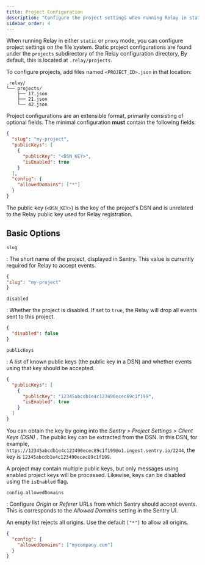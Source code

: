 ```yaml
---
title: Project Configuration
description: "Configure the project settings when running Relay in static or proxy mode."
sidebar_order: 4
---
```


When running Relay in either `static` or `proxy` mode, you can configure project settings on the file system. Static project configurations are found under the `projects` subdirectory of the Relay configuration directory, By default, this is located at `.relay/projects`.

To configure projects, add files named `<PROJECT_ID>.json` in that location:

```
.relay/
└── projects/
    ├── 17.json
    ├── 21.json
    └── 42.json
```

Project configurations are an extensible format, primarily consisting of optional
fields. The minimal configuration **must** contain the following fields:

```json
{
  "slug": "my-project",
  "publicKeys": [
    {
      "publicKey": "<DSN_KEY>",
      "isEnabled": true
    }
  ],
  "config": {
    "allowedDomains": ["*"]
  }
}
```

<Alert level="warning" title="Public Key">

The public key (`<DSN_KEY>`) is the key of the project's DSN and is unrelated to the Relay public key used for Relay registration.

</Alert>

## Basic Options

`slug`

: The short name of the project, displayed in Sentry. This value is currently
  required for Relay to accept events.

  ```json
  {
  "slug": "my-project"
  }
  ```

`disabled`

: Whether the project is disabled. If set to `true`, the Relay will drop all
  events sent to this project.

  ```json
  {
    "disabled": false
  }
  ```

`publicKeys`

: A list of known public keys (the public key in a DSN) and whether events using
  that key should be accepted.

  ```json
  {
    "publicKeys": [
      {
        "publicKey": "12345abcdb1e4c123490ecec89c1f199",
        "isEnabled": true
      }
    ]
  }
  ```

  You can obtain the key by going into the _Sentry > Project Settings > Client Keys (DSN)_ . The public key can be extracted from the DSN. In this DSN, for example, `https://12345abcdb1e4c123490ecec89c1f199@o1.ingest.sentry.io/2244`, the key is `12345abcdb1e4c123490ecec89c1f199`.

  A project may contain multiple public keys, but only messages using enabled project keys will be processed. Likewise, keys can be disabled using the `isEnabled` flag.

`config.allowedDomains`

: Configure _Origin_ or _Referer_ URLs from which Sentry should accept events.
  This is corresponds to the _Allowed Domains_ setting in the Sentry UI.

  <Alert level="warning" title="Warning">

  An empty list rejects all origins. Use the default `["*"]` to allow all origins.

  </Alert>

  ```json
  {
    "config": {
      "allowedDomains": ["mycompany.com"]
    }
  }
  ```


[getting started]: /meta/relay/getting-started/
